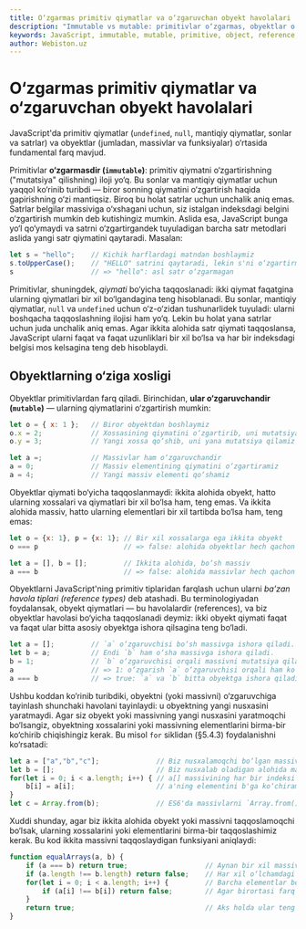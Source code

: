 ```yaml
---
title: O‘zgarmas primitiv qiymatlar va o‘zgaruvchan obyekt havolalari
description: "Immutable vs mutable: primitivlar o‘zgarmas, obyektlar o‘zgaruvchan; qiymat bo‘yicha va havola bo‘yicha taqqoslash; nusxalash, havola bilan ishlash va tenglik."
keywords: JavaScript, immutable, mutable, primitive, object, reference, equality, copy, comparison
author: Webiston.uz
---
```

# O‘zgarmas primitiv qiymatlar va o‘zgaruvchan obyekt havolalari

JavaScript'da primitiv qiymatlar (`undefined`, `null`, mantiqiy qiymatlar, sonlar va satrlar) va obyektlar (jumladan, massivlar va funksiyalar) o‘rtasida fundamental farq mavjud.

Primitivlar **o‘zgarmasdir (`immutable`)**: primitiv qiymatni o‘zgartirishning ("mutatsiya" qilishning) iloji yo‘q. Bu sonlar va mantiqiy qiymatlar uchun yaqqol ko‘rinib turibdi — biror sonning qiymatini o‘zgartirish haqida gapirishning o‘zi mantiqsiz. Biroq bu holat satrlar uchun unchalik aniq emas. Satrlar belgilar massiviga o‘xshagani uchun, siz istalgan indeksdagi belgini o‘zgartirish mumkin deb kutishingiz mumkin. Aslida esa, JavaScript bunga yo‘l qo‘ymaydi va satrni o‘zgartirgandek tuyuladigan barcha satr metodlari aslida yangi satr qiymatini qaytaradi. Masalan:

```js
let s = "hello";    // Kichik harflardagi matndan boshlaymiz
s.toUpperCase();    // "HELLO" satrini qaytaradi, lekin s'ni o‘zgartirmaydi
s                   // => "hello": asl satr o‘zgarmagan
```

Primitivlar, shuningdek, _qiymati_ bo‘yicha taqqoslanadi: ikki qiymat faqatgina ularning qiymatlari bir xil bo‘lgandagina teng hisoblanadi. Bu sonlar, mantiqiy qiymatlar, `null` va `undefined` uchun o‘z-o‘zidan tushunarlidek tuyuladi: ularni boshqacha taqqoslashning ilojisi ham yo‘q. Lekin bu holat yana satrlar uchun juda unchalik aniq emas. Agar ikkita alohida satr qiymati taqqoslansa, JavaScript ularni faqat va faqat uzunliklari bir xil bo‘lsa va har bir indeksdagi belgisi mos kelsagina teng deb hisoblaydi.

## Obyektlarning o‘ziga xosligi

Obyektlar primitivlardan farq qiladi. Birinchidan, **ular o‘zgaruvchandir (`mutable`)** — ularning qiymatlarini o‘zgartirish mumkin:

``` js
let o = { x: 1 };   // Biror obyektdan boshlaymiz
o.x = 2;            // Xossasining qiymatini o‘zgartirib, uni mutatsiya qilamiz
o.y = 3;            // Yangi xossa qo‘shib, uni yana mutatsiya qilamiz

let a =;            // Massivlar ham o‘zgaruvchandir
a = 0;              // Massiv elementining qiymatini o‘zgartiramiz
a = 4;              // Yangi massiv elementi qo‘shamiz
```

Obyektlar qiymati bo‘yicha taqqoslanmaydi: ikkita alohida obyekt, hatto ularning xossalari va qiymatlari bir xil bo‘lsa ham, teng emas. Va ikkita alohida massiv, hatto ularning elementlari bir xil tartibda bo‘lsa ham, teng emas:

``` js
let o = {x: 1}, p = {x: 1}; // Bir xil xossalarga ega ikkita obyekt
o === p                     // => false: alohida obyektlar hech qachon teng bo‘lmaydi

let a = [], b = [];         // Ikkita alohida, bo‘sh massiv
a === b                     // => false: alohida massivlar hech qachon teng bo‘lmaydi
```

Obyektlarni JavaScript'ning primitiv tiplaridan farqlash uchun ularni _ba’zan havola tiplari (reference types)_ deb atashadi. Bu terminologiyadan foydalansak, obyekt qiymatlari — bu havolalardir (references), va biz obyektlar havolasi bo‘yicha taqqoslanadi deymiz: ikki obyekt qiymati faqat va faqat ular bitta asosiy obyektga ishora qilsagina teng bo‘ladi.

``` js
let a = [];         // `a` o‘zgaruvchisi bo‘sh massivga ishora qiladi.
let b = a;          // Endi `b` ham o‘sha massivga ishora qiladi.
b = 1;              // `b` o‘zgaruvchisi orqali massivni mutatsiya qilamiz.
a                   // => 1: o‘zgarish `a` o‘zgaruvchisi orqali ham ko‘rinadi.
a === b             // => true: `a` va `b` bitta obyektga ishora qiladi, shuning uchun ular teng.
```

Ushbu koddan ko‘rinib turibdiki, obyektni (yoki massivni) o‘zgaruvchiga tayinlash shunchaki havolani tayinlaydi: u obyektning yangi nusxasini yaratmaydi. Agar siz obyekt yoki massivning yangi nusxasini yaratmoqchi bo‘lsangiz, obyektning xossalarini yoki massivning elementlarini birma-bir ko‘chirib chiqishingiz kerak. Bu misol `for` siklidan (§5.4.3) foydalanishni ko‘rsatadi:

```js
let a = ["a","b","c"];              // Biz nusxalamoqchi bo‘lgan massiv
let b = [];                         // Biz nusxalab oladigan alohida massiv
for(let i = 0; i < a.length; i++) { // a[] massivining har bir indeksi uchun
    b[i] = a[i];                    // a'ning elementini b'ga ko‘chiramiz
}
let c = Array.from(b);              // ES6'da massivlarni `Array.from()` bilan nusxalash mumkin
```

Xuddi shunday, agar biz ikkita alohida obyekt yoki massivni taqqoslamoqchi bo‘lsak, ularning xossalarini yoki elementlarini birma-bir taqqoslashimiz kerak. Bu kod ikkita massivni taqqoslaydigan funksiyani aniqlaydi:

``` js
function equalArrays(a, b) {
    if (a === b) return true;                   // Aynan bir xil massivlar teng
    if (a.length !== b.length) return false;    // Har xil o‘lchamdagi massivlar teng emas
    for(let i = 0; i < a.length; i++) {         // Barcha elementlar bo‘ylab sikl
        if (a[i] !== b[i]) return false;        // Agar birortasi farq qilsa, massivlar teng emas
    }
    return true;                                // Aks holda ular teng
}
```